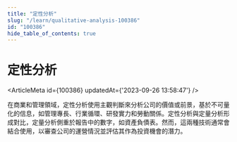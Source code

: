 ```yaml
---
title: "定性分析"
slug: "/learn/qualitative-analysis-100386"
id: "100386"
hide_table_of_contents: true
---
```



# 定性分析

<ArticleMeta id={100386} updatedAt={'2023-09-26 13:58:47'} />
<div className='border-solid border-b border-t-0 my-4 border-[var(--ifm-color-gray-300)]' />

在商業和管理領域，定性分析使用主觀判斷來分析公司的價值或前景，基於不可量化的信息，如管理專長、行業循環、研發實力和勞動關係。定性分析與定量分析形成對比，定量分析側重於報告中的數字，如資產負債表。然而，這兩種技術通常會結合使用，以審查公司的運營情況並評估其作為投資機會的潛力。
